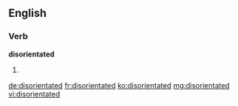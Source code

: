 ==English==

===Verb===
'''disorientated'''

# {{past of|disorientate}}

[[de:disorientated]]
[[fr:disorientated]]
[[ko:disorientated]]
[[mg:disorientated]]
[[vi:disorientated]]